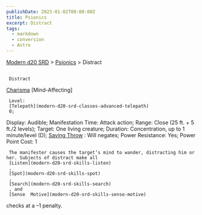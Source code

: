 ```yaml
---
publishDate: 2023-01-02T00:00:00Z
title: Psionics
excerpt: Distract
tags:
  - markdown
  - conversion
  - Astro
---
```


[Modern d20 SRD](/#modernD20) > [Psionics](modern-d20-srd-psionics-index) > Distract

##

     Distract

[Charisma](modern-d20-srd-basics-ability-scores)
[Mind-Affecting]

     Level:
     [Telepath](modern-d20-srd-classes-advanced-telepath)
     0;

Display: Audible; Manifestation Time: Attack action; Range: Close (25 ft. + 5
ft./2 levels); Target: One living creature; Duration: Concentration, up to 1
minute/level
(D);
[Saving Throw](modern-d20-srd-basics-saving-throws)
: Will
negates; Power Resistance: Yes; Power Point Cost: 1

     The manifester causes the target’s mind to wander, distracting him or her. Subjects of distract make all
     [Listen](modern-d20-srd-skills-listen)
     ,
     [Spot](modern-d20-srd-skills-spot)
     ,
     [Search](modern-d20-srd-skills-search)
     , and
     [Sense  Motive](modern-d20-srd-skills-sense-motive)
checks at a –1 penalty.

